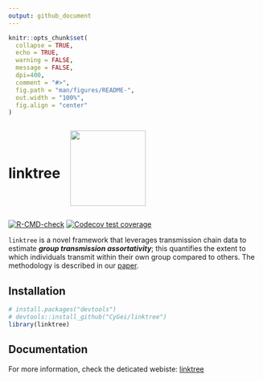 ```yaml
---
output: github_document
---
```


<!-- README.md is generated from README.Rmd. Please edit that file -->

```r
knitr::opts_chunk$set(
  collapse = TRUE,
  echo = TRUE, 
  warning = FALSE, 
  message = FALSE, 
  dpi=400,
  comment = "#>",
  fig.path = "man/figures/README-",
  out.width = "100%",
  fig.align = "center"
)
```


<div style="display: flex; align-items: center;">
  <h1 style="margin-right: 20px;">linktree</h1>
  <img src="man/figures/hexsticker.png" width="150">
</div>

<!-- badges: start -->

[![R-CMD-check](https://github.com/CyGei/linktree/actions/workflows/R-CMD-check.yaml/badge.svg)](https://github.com/CyGei/linktree/actions/workflows/R-CMD-check.yaml)
[![Codecov test coverage](https://codecov.io/gh/CyGei/linktree/graph/badge.svg)](https://app.codecov.io/gh/CyGei/linktree)
<!-- badges: end -->

`linktree` is a novel framework that leverages transmission chain data to estimate ***group transmission assortativity***; this quantifies the extent to which individuals transmit within their own group compared to others. The methodology is described in our [paper](https://journals.plos.org/plosone/article?id=10.1371/journal.pone.0313037).

## Installation

```r
# install.packages("devtools")
# devtools::install_github("CyGei/linktree")
library(linktree)
```

## Documentation

For more information, check the deticated webiste: [linktree](https://cygei.github.io/linktree/)
